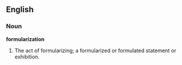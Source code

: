 ==English==

===Noun===

'''formularization'''

#The act of formularizing; a formularized or formulated statement or exhibition.